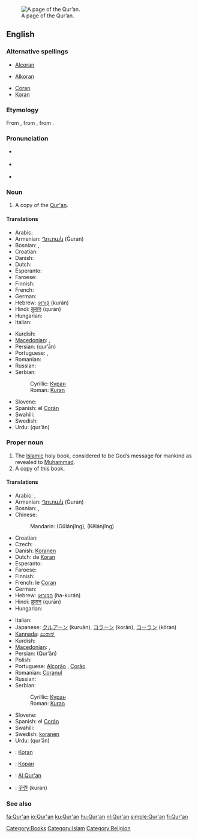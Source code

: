 [[Image:AndalusQuran.JPG|thumb|right|A page of the Qur’an.]]
==English==

===Alternative spellings===
* {{italbrac|obsolete}} [[Alcoran]]
* {{italbrac|obsolete}} [[Alkoran]]
* [[Coran]]
* [[Koran]]

===Etymology===
From {{etyl|ar}} {{term|القرآن|القُرْآن|sc=Arab}}, from {{term||[[قراءة]]|reading, recitation|sc=Arab|tr=qirā’a}}, from {{term||[[قرأ]]|to declaim, to recite|sc=Arab||tr=qará’a}}.

===Pronunciation===
* {{a|UK}} {{IPA|/kəˈɹɑːn/}}
* {{a|US}} {{IPA|/kəˈɹɑn/|/kəˈɹæn/|/koʊˈɹæn/|/kɔˈɹɑn/}}
* {{rhymes|ɑn}}

===Noun===
{{en-noun}}

# A copy of the [[#Proper noun|Qur'an]].

====Translations====
{{trans-top|A copy of the Qur'an}}
* Arabic: {{Arab|[[القرآن|القُرْآن]]}} {{IPAchar|(al-qur’ān)}}
* Armenian: [[Ղուրան]] (Ġuran)
* Bosnian: {{t-|bs|Kuran|m}}, {{t-|bs|Kur'an|m}}
* Croatian: {{t-|hr|Kuran|m|alt=Kùrān}}
* Danish: {{t-|da|Koran|c}}
* Dutch: {{t+|nl|koran|m}}
* Esperanto: {{t-|eo|Korano|xs=Esperanto}}
* Faroese: {{t-|fo|koran|f|xs=Faroese}}
* Finnish: {{t+|fi|Koraani}}
* French: {{t+|fr|coran|m}}
* German: {{t+|de|Koran|m}}
* Hebrew: [[קוראן]] (kurán)
* Hindi: [[क़ुरान]] (qurān)
* Hungarian: {{t+|hu|Korán}}
* Italian: {{t+|it|corano|m}}
{{trans-mid}}
* Kurdish: {{ku-Arab|[[قرعان]]}}
* [[Macedonian]]: {{t-|mk|Куран|m|tr=Kúran|sc=Cyrl|xs=Macedonian}},  {{t-|mk|Коран|m|tr=Kòran|sc=Cyrl|xs=Macedonian}}
* Persian: {{fa-Arab|[[قرآن]]}} (qur’ān)
* Portuguese: {{t+|pt|Alcorão|m}}, {{t+|pt|Corão|m}}
* Romanian: {{t-|ro|Coran}}
* Russian: {{t-|ru|Коран|m|tr=Korán|sc=Cyrl}}
* Serbian:
*: Cyrillic: [[Куран#Serbian|Куран]] {{m}}
*: Roman: [[Kuran#Serbian|Kuran]] {{m}}
* Slovene: {{t+|sl|Koran|m}}
* Spanish: el [[Corán]] {{m}}
* Swahili: {{t|sw|Kurhan}}
* Swedish: {{t-|sv|koran|c}}
* Urdu: {{ur-Arab|[[قرآن]]}} (qur’ān)
{{trans-bottom}}

===Proper noun===
{{en-proper noun|sg=the Qur'an}}

# The [[Islamic]] holy book, considered to be God’s message for mankind as revealed to [[Muhammad]].
# A copy of this book.

====Translations====
{{trans-top|the Islamic holy book}}
* Arabic: {{Arab|[[القرآن|القُرْآن]]}} {{IPAchar|(al-qur’ān)}},  {{t|ar|القرآن|m|tr=al-qur'ān|sc=Arab}}
* Armenian: [[Ղուրան]] (Ġuran)
* Bosnian: {{t-|bs|Kuran|m}}, {{t-|bs|Kur'an|m}}
* Chinese:
*: Mandarin: {{zh-ts|[[古蘭經]]|[[古兰经]]}} (Gǔlánjīng), {{zh-ts|[[可蘭經]]|[[可兰经]]}} (Kělánjīng)
* Croatian: {{t-|hr|Kuran|m|alt=Kùrān}}
* Czech: {{t-|cs|Korán|m}}
* Danish: [[Koranen]] {{c}}
* Dutch: de [[Koran]] {{m}}
* Esperanto: {{t-|eo|Korano|xs=Esperanto}}
* Faroese: {{t-|fo|Koranin|f|xs=Faroese}}
* Finnish: {{t+|fi|Koraani}}
* French: le [[Coran]] {{m}}
* German: {{t+|de|Koran|m}}
* Hebrew: [[הקוראן]] (ha-kurán)
* Hindi: [[क़ुरान]] (qurān)
* Hungarian: {{t+|hu|Korán}}
{{trans-mid}}
* Italian: {{t+|it|corano|m}}
* Japanese: [[クルアーン]] (kuruān), [[コラーン]] (korān),  [[コーラン]] (kōran)
* [[Kannada]]: [[ಖುರಾನ್]]
* Kurdish: {{ku-Arab|[[قرعان]]}}
* [[Macedonian]]: {{t-|mk|Куран|m|tr=Kúran|sc=Cyrl|xs=Macedonian}},  {{t-|mk|Коран|m|tr=Kòran|sc=Cyrl|xs=Macedonian}}
* Persian: {{fa-Arab|[[قرآن]]}} (Qur’ān)
* Polish: {{t+|pl|Koran|m}}
* Portuguese: [[Alcorão]] {{m}}, [[Corão]] {{m}}
* Romanian: [[Coranul]]
* Russian: {{t-|ru|Коран|m|tr=Korán|sc=Cyrl}}
* Serbian:
*: Cyrillic: [[Куран#Serbian|Куран]] {{m}}
*: Roman: [[Kuran#Serbian|Kuran]] {{m}}
* Slovene: {{t+|sl|Koran|m}}
* Spanish: el [[Corán]] {{m}}
* Swahili: {{t|sw|Kurhan}}
* Swedish: [[koranen]]
* Urdu: {{ur-Arab|[[قرآن]]}} (qur’ān)
{{trans-bottom}}

{{checktrans-top}}
* {{ttbc|Basque}}: [[Koran]]
* {{ttbc|Bulgarian}}: [[Коран]] {{m}}
{{checktrans-mid}}
* {{ttbc|Indonesian}}: [[Al Qur'an]]
* {{ttbc|Korean}}: [[꾸란]] (kuran)
{{checktrans-bottom}}

===See also===
{{projectlinks
|wikipedia
|Wikiquote
|Wikisource
}}

[[Category:Books]]
[[Category:Islam]]
[[Category:Religion]]

[[fa:Qur'an]]
[[io:Qur'an]]
[[ku:Qur'an]]
[[hu:Qur'an]]
[[nl:Qur'an]]
[[simple:Qur'an]]
[[fi:Qur'an]]